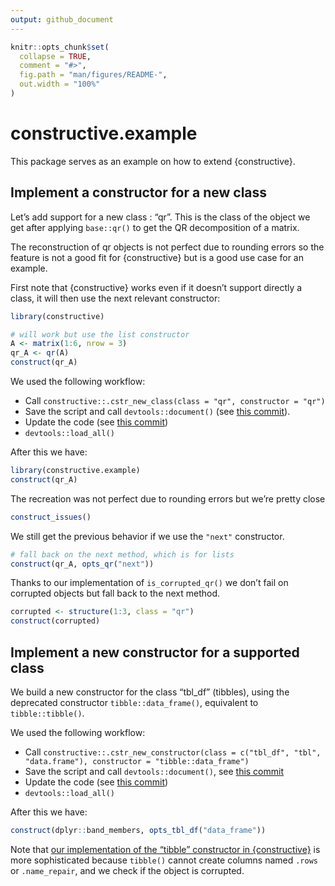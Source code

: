 ```yaml
---
output: github_document
---
```


<!-- README.md is generated from README.Rmd. Please edit that file -->

```r
knitr::opts_chunk$set(
  collapse = TRUE,
  comment = "#>",
  fig.path = "man/figures/README-",
  out.width = "100%"
)
```

# constructive.example

This package serves as an example on how to extend {constructive}.

## Implement a constructor for a new class

Let's add support for a new class : "qr". This is the class of the object we get
after applying `base::qr()` to get the QR decomposition of a matrix.

The reconstruction of qr objects is not perfect due to rounding errors so the 
feature is not a good fit for {constructive} but is a good use case for an example.

First note that {constructive} works even if it doesn't support directly a class,
it will then use the next relevant constructor:

```r
library(constructive)

# will work but use the list constructor
A <- matrix(1:6, nrow = 3)
qr_A <- qr(A)
construct(qr_A)
```

We used the following workflow:

* Call `constructive::.cstr_new_class(class = "qr", constructor = "qr")`
* Save the script and call `devtools::document()` (see [this commit](https://github.com/cynkra/constructive.example/commit/3aeb429f00dafa458575e194e0f35ce8eb05ca2d#diff-f74f3e31638afda340efd3e55979a30b9a1ba431fbd6ccceaff0f1711ef45ef4)).
* Update the code (see [this commit](https://github.com/cynkra/constructive.example/commit/ba11788e65f2ff5df37ef6dd0941c65245212089))
* `devtools::load_all()`

After this we have:

```r
library(constructive.example)
construct(qr_A)
```

The recreation was not perfect due to rounding errors but we're pretty close

```r
construct_issues()
```

We still get the previous behavior if we use the `"next"` constructor.

```r
# fall back on the next method, which is for lists
construct(qr_A, opts_qr("next"))
```

Thanks to our implementation of `is_corrupted_qr()` we don't fail on corrupted objects
but fall back to the next method.

```r
corrupted <- structure(1:3, class = "qr")
construct(corrupted)
```

## Implement a new constructor for a supported class

We build a new constructor for the class "tbl_df" (tibbles), using the deprecated
constructor `tibble::data_frame()`, equivalent to `tibble::tibble()`. 

We used the following workflow:

* Call `constructive::.cstr_new_constructor(class = c("tbl_df", "tbl", "data.frame"), constructor = "tibble::data_frame")`
* Save the script and call `devtools::document()`, see [this commit](https://github.com/cynkra/constructive.example/commit/3aeb429f00dafa458575e194e0f35ce8eb05ca2d#diff-f74f3e31638afda340efd3e55979a30b9a1ba431fbd6ccceaff0f1711ef45ef4)
* Update the code (see [this commit](https://github.com/cynkra/constructive.example/commit/ba11788e65f2ff5df37ef6dd0941c65245212089))
* `devtools::load_all()`

After this we have:

```r
construct(dplyr::band_members, opts_tbl_df("data_frame"))
```

Note that [our implementation of the "tibble" constructor in {constructive}](https://github.com/cynkra/constructive/blob/86d8d3d47081e17a691cde1188c838c80b072e56/R/s3-tbl_df.R#L54)
is more sophisticated because `tibble()` cannot create columns named `.rows` or `.name_repair`,
and we check if the object is corrupted.
